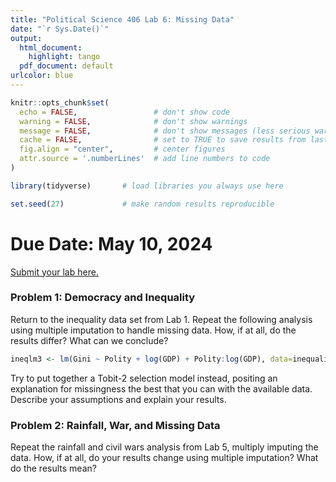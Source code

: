 ```yaml
---
title: "Political Science 406 Lab 6: Missing Data"
date: "`r Sys.Date()`"
output:
  html_document:
    highlight: tango
  pdf_document: default
urlcolor: blue
---
```


```r
knitr::opts_chunk$set(
  echo = FALSE,                 # don't show code
  warning = FALSE,              # don't show warnings
  message = FALSE,              # don't show messages (less serious warnings)
  cache = FALSE,                # set to TRUE to save results from last compilation
  fig.align = "center",         # center figures
  attr.source = '.numberLines'  # add line numbers to code
)

library(tidyverse)       # load libraries you always use here

set.seed(27)             # make random results reproducible
```

# Due Date: May 10, 2024

[Submit your lab here.](https://canvas.northwestern.edu/courses/211656/assignments/1392658)

### Problem 1: Democracy and Inequality

Return to the inequality data set from Lab 1. Repeat the following analysis using multiple imputation
to handle missing data. How, if at all, do the results differ? What can we conclude?

```r
ineqlm3 <- lm(Gini ~ Polity + log(GDP) + Polity:log(GDP), data=inequality)
```

Try to put together a Tobit-2 selection model instead, positing an explanation for missingness the best
that you can with the available data. Describe your assumptions and explain your results.

### Problem 2: Rainfall, War, and Missing Data

Repeat the rainfall and civil wars analysis from Lab 5, multiply imputing the data. How, if at all, do
your results change using multiple imputation? What do the results mean?
